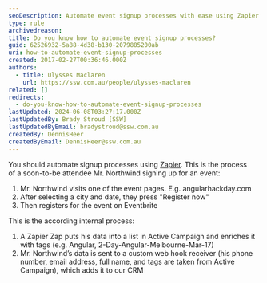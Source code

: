 ```yaml
---
seoDescription: Automate event signup processes with ease using Zapier.
type: rule
archivedreason:
title: Do you know how to automate event signup processes?
guid: 62526932-5a88-4d38-b130-2079885200ab
uri: how-to-automate-event-signup-processes
created: 2017-02-27T00:36:46.000Z
authors:
  - title: Ulysses Maclaren
    url: https://ssw.com.au/people/ulysses-maclaren
related: []
redirects:
  - do-you-know-how-to-automate-event-signup-processes
lastUpdated: 2024-06-08T03:27:17.000Z
lastUpdatedBy: Brady Stroud [SSW]
lastUpdatedByEmail: bradystroud@ssw.com.au
createdBy: DennisHeer
createdByEmail: DennisHeer@ssw.com.au
---
```


You should automate signup processes using [Zapier](https://zapier.com/).
This is the process of a soon-to-be attendee Mr. Northwind signing up for an event:

1. Mr. Northwind visits one of the event pages. E.g. angularhackday.com
2. After selecting a city and date, they press "Register now"
3. Then registers for the event on Eventbrite

This is the according internal process:

1. A Zapier Zap puts his data into a list in Active Campaign and enriches it with tags (e.g. Angular, 2-Day-Angular-Melbourne-Mar-17)
2. Mr. Northwind’s data is sent to a custom web hook receiver (his phone number, email address, full name, and tags are taken from Active Campaign), which adds it to our CRM
